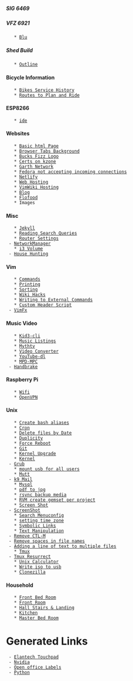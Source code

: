 ===== SIG 6469 =====

===== VFZ 6921 =====
	* [[Blu]]

===== Shed Build =====
	* [[Outline]]

==== Bicycle Information ====
	* [[Bikes Service History]]
	* [[Routes to Plan and Ride]]

==== ESP8266 ====
	* [[ide]]

==== Websites ====
	* [[Basic html Page]]
	* [[Browser Tabs Background]]
	* [[Bucks Fizz Logo]]
	* [[Certs on kzone]]
	* [[Garth Network]]
	* [[Fedora not accepting incoming connections]]
    * [[Netlify]]
    * [[Web Hosting]]
    * [[VimWiki Hosting]]
    * [[Blog]]
    * [[Flofood]]
    * Images

==== Misc ====
	* [[Jekyll]]
	* [[Reading Search Queries]]
	* [[Router Settings]]
  - [[NetworkManager]]
	* [[i3 Volume]]
  - [[House Hunting]]

==== Vim ====
	* [[Commands]]
	* [[Printing]]
	* [[Sorting]]
	* [[Wiki Hacks]]
	* [[Writing to External Commands]]
	* [[Custom Header Script]]
  - [[VimFx]]

==== Music Video ====
	* [[Kid3-cli]]
	* [[Music Listings]]
	* [[Mythtv]]
	* [[Video Converter]]
	* [[YouTube-dl]]
	* [[MPD-MPC]]
  - [[Handbrake]]

==== Raspberry Pi ====
    * [[Wifi]]
    * [[OpenVPN]]

==== Unix ====
	* [[Create bash aliases]]
	* [[Cron]]
	* [[Delete files by Date]]
	* [[Duplicity]]
	* [[Force Reboot]]
	* [[Git]]
	* [[Kernel Upgrade]]
	* [[Kernel]]
  - [[Grub]]
	* [[mount usb for all users]]
	* [[Mutt]]
  - [[k9 Mail]]
	* [[Mysql]]
	* [[pdf to jpg]]
	* [[rsync backup media]]
	* [[RVM create gemset per project]]
	* [[Screen Shot]]
  - [[ScreenShot]]
	* [[Search Menuconfig]]
	* [[setting time zone]]
	* [[Symbolic Links]]
    * [[Text Manipulation]]
  - [[Remove CTL-M]]
  - [[Remove spaces in file names]]
  - [[Adding a line of text to multiple files]]
	* [[Tmux]]
  - [[Tmux Resurrect]]
	* [[Unix Calculator]]
	* [[Write iso to usb]]
	* [[Clonezilla]]

==== Household ====
	* [[Front Bed Room]]
	* [[Front Room]]
	* [[Hall Stairs & Landing]]
	* [[Kitchen]]
	* [[Master Bed Room]]
= Generated Links =
  - [[Elantech Touchpad]]
  - [[Nvidia]]
  - [[Open office Labels]]
  - [[Python]]
